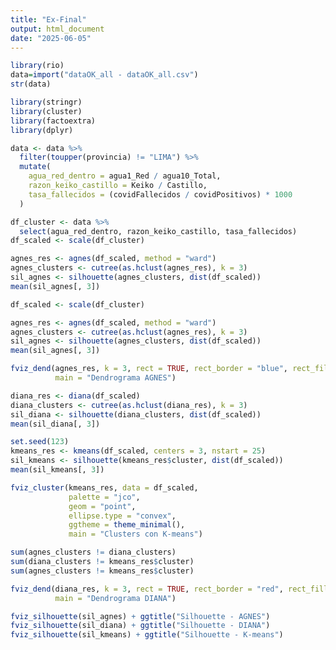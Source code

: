 ```yaml
---
title: "Ex-Final"
output: html_document
date: "2025-06-05"
---
```

```r
library(rio)
data=import("dataOK_all - dataOK_all.csv")
str(data)
```
```r
library(stringr)
library(cluster)
library(factoextra)
library(dplyr)
```

```r
data <- data %>%
  filter(toupper(provincia) != "LIMA") %>%
  mutate(
    agua_red_dentro = agua1_Red / agua10_Total,
    razon_keiko_castillo = Keiko / Castillo,
    tasa_fallecidos = (covidFallecidos / covidPositivos) * 1000
  )
```

```r
df_cluster <- data %>% 
  select(agua_red_dentro, razon_keiko_castillo, tasa_fallecidos)
df_scaled <- scale(df_cluster)

```

```r
agnes_res <- agnes(df_scaled, method = "ward")
agnes_clusters <- cutree(as.hclust(agnes_res), k = 3)
sil_agnes <- silhouette(agnes_clusters, dist(df_scaled))
mean(sil_agnes[, 3])
```
```r
df_scaled <- scale(df_cluster)
```
```r
agnes_res <- agnes(df_scaled, method = "ward")
agnes_clusters <- cutree(as.hclust(agnes_res), k = 3)
sil_agnes <- silhouette(agnes_clusters, dist(df_scaled))
mean(sil_agnes[, 3])
```

```r
fviz_dend(agnes_res, k = 3, rect = TRUE, rect_border = "blue", rect_fill = TRUE,
          main = "Dendrograma AGNES")
```
```r
diana_res <- diana(df_scaled)
diana_clusters <- cutree(as.hclust(diana_res), k = 3)
sil_diana <- silhouette(diana_clusters, dist(df_scaled))
mean(sil_diana[, 3])
```


```r
set.seed(123)
kmeans_res <- kmeans(df_scaled, centers = 3, nstart = 25)
sil_kmeans <- silhouette(kmeans_res$cluster, dist(df_scaled))
mean(sil_kmeans[, 3])
```

```r
fviz_cluster(kmeans_res, data = df_scaled,
             palette = "jco", 
             geom = "point", 
             ellipse.type = "convex",
             ggtheme = theme_minimal(),
             main = "Clusters con K-means")
```
```r
sum(agnes_clusters != diana_clusters)
sum(diana_clusters != kmeans_res$cluster)
sum(agnes_clusters != kmeans_res$cluster)
```
```r
fviz_dend(diana_res, k = 3, rect = TRUE, rect_border = "red", rect_fill = TRUE,
          main = "Dendrograma DIANA")
```
```r
fviz_silhouette(sil_agnes) + ggtitle("Silhouette - AGNES")
fviz_silhouette(sil_diana) + ggtitle("Silhouette - DIANA")
fviz_silhouette(sil_kmeans) + ggtitle("Silhouette - K-means")
```

